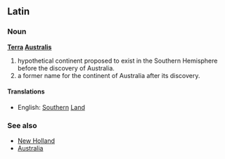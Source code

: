 ==Latin==
===Noun===
'''[[Terra]] [[Australis]]'''

# hypothetical continent proposed to exist in the Southern Hemisphere before the discovery of Australia.
# a former name for the continent of Australia after its discovery.

====Translations====
*English: [[Southern]] [[Land]]

===See also===
*[[New Holland]]
*[[Australia]]